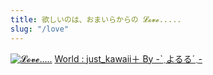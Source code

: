 ---
title: 欲しいのは、おまいらからの 𝓛𝓸𝓿𝓮.....
slug: "/love"
---
[![𝓛𝓸𝓿𝓮.....](https://assets.potapoyo.com/img/love/thumb_VRChat_2023-03-01_09-59-00.109_3840x2160.webp)](VRChat_2023-03-01_09-59-00.109_3840x2160.png)
<a href="https://vrchat.com/home/world/wrld_c807d8a5-6d10-4493-8aa5-0d48a61fa5a1" target="_blank">World : just_kawaii＋ By -ˋˏよるるˊˎ-</a>
